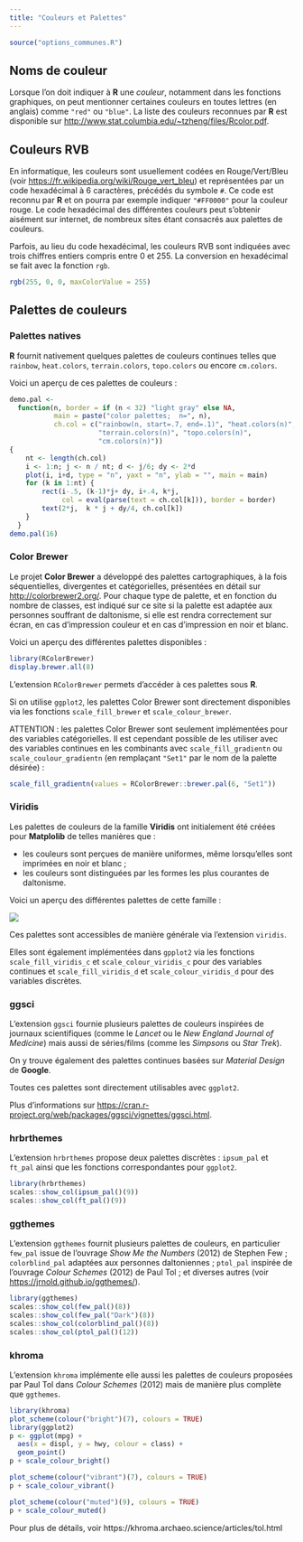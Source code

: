 ```yaml
---
title: "Couleurs et Palettes"
---
```


```r
source("options_communes.R")
```

## Noms de couleur

Lorsque l'on doit indiquer à **R** une <dfn>couleur</dfn>, notamment dans les fonctions graphiques, on peut mentionner certaines couleurs en toutes lettres (en anglais) comme `"red"` ou `"blue"`. La liste des couleurs reconnues par **R** est disponible sur <http://www.stat.columbia.edu/~tzheng/files/Rcolor.pdf>.

## Couleurs RVB

En informatique, les couleurs sont usuellement codées en Rouge/Vert/Bleu (voir <https://fr.wikipedia.org/wiki/Rouge_vert_bleu>) et représentées par un code hexadécimal à 6 caractères, précédés du symbole `#`. Ce code est reconnu par **R** et on pourra par exemple indiquer `"#FF0000"` pour la couleur rouge. Le code hexadécimal des différentes couleurs peut s'obtenir aisément sur internet, de nombreux sites étant consacrés aux palettes de couleurs.

Parfois, au lieu du code hexadécimal, les couleurs RVB sont indiquées avec trois chiffres entiers compris entre 0 et 255. La conversion en hexadécimal se fait avec la fonction `rgb`{data-pkg="grDevices"}.

```r
rgb(255, 0, 0, maxColorValue = 255)
```

## Palettes de couleurs

### Palettes natives

**R** fournit nativement quelques palettes de couleurs continues telles que `rainbow`{data-pkg="grDevices" data-rdoc="Palettes"}, `heat.colors`{data-pkg="grDevices" data-rdoc="Palettes"}, `terrain.colors`{data-pkg="grDevices" data-rdoc="Palettes"}, `topo.colors`{data-pkg="grDevices" data-rdoc="Palettes"} ou encore `cm.colors`{data-pkg="grDevices" data-rdoc="Palettes"}.

Voici un aperçu de ces palettes de couleurs :

```r
demo.pal <-
  function(n, border = if (n < 32) "light gray" else NA,
           main = paste("color palettes;  n=", n),
           ch.col = c("rainbow(n, start=.7, end=.1)", "heat.colors(n)",
                      "terrain.colors(n)", "topo.colors(n)",
                      "cm.colors(n)"))
{
    nt <- length(ch.col)
    i <- 1:n; j <- n / nt; d <- j/6; dy <- 2*d
    plot(i, i+d, type = "n", yaxt = "n", ylab = "", main = main)
    for (k in 1:nt) {
        rect(i-.5, (k-1)*j+ dy, i+.4, k*j,
             col = eval(parse(text = ch.col[k])), border = border)
        text(2*j,  k * j + dy/4, ch.col[k])
    }
  }
demo.pal(16)
```

### Color Brewer

Le projet **Color Brewer** a développé des palettes cartographiques, à la fois séquentielles, divergentes et catégorielles, présentées en détail sur <http://colorbrewer2.org/>. Pour chaque type de palette, et en fonction du nombre de classes, est indiqué sur ce site si la palette est adaptée aux personnes souffrant de daltonisme, si elle est rendra correctement sur écran, en cas d'impression couleur et en cas d'impression en noir et blanc.

Voici un aperçu des différentes palettes disponibles :

```r
library(RColorBrewer)
display.brewer.all(8)
```

L'extension `RColorBrewer`{.pkg} permets d'accéder à ces palettes sous **R**.

Si on utilise `ggplot2`{.pkg}, les palettes Color Brewer sont directement disponibles via les fonctions `scale_fill_brewer`{data-pkg="ggplot2" data-rdoc="scale_colour_brewer"} et `scale_colour_brewer`{data-pkg="ggplot2"}.

ATTENTION : les palettes Color Brewer sont seulement implémentées pour des variables catégorielles. Il est cependant possible de les utiliser avec des variables continues en les combinants avec `scale_fill_gradientn`{data-pkg="ggplot2" data-rdoc="scale_colour_gradient"} ou `scale_coulour_gradientn`{data-pkg="ggplot2" data-rdoc="scale_colour_gradient"} (en remplaçant `"Set1"` par le nom de la palette désirée) :

```r
scale_fill_gradientn(values = RColorBrewer::brewer.pal(6, "Set1"))
```

### Viridis

Les palettes de couleurs de la famille **Viridis** ont initialement été créées pour **Matplolib** de telles manières que :

- les couleurs sont perçues de manière uniformes, même lorsqu’elles sont imprimées en noir et blanc ;
- les couleurs sont distinguées par les formes les plus courantes de daltonisme.

Voici un aperçu des différentes palettes de cette famille :

![](images/viridis-scales.png)

Ces palettes sont accessibles de manière générale via l'extension `viridis`{.pkg}.

Elles sont également implémentées dans `gpplot2`{.pkg} via les fonctions `scale_fill_viridis_c`{data-pkg="ggplot2" data-rdoc="scale_colour_viridis_d"} et `scale_colour_viridis_c`{data-pkg="ggplot2" data-rdoc="scale_colour_viridis_d"} pour des variables continues et `scale_fill_viridis_d`{data-pkg="ggplot2" data-rdoc="scale_colour_viridis_d"} et `scale_colour_viridis_d`{data-pkg="ggplot2" data-rdoc="scale_colour_viridis_d"} pour des variables discrètes.

### ggsci

L'extension `ggsci`{.pkg} fournie plusieurs palettes de couleurs inspirées de journaux scientifiques (comme le *Lancet* ou le *New England Journal of Medicine*) mais aussi de séries/films (comme les *Simpsons* ou *Star Trek*).

On y trouve également des palettes continues basées sur *Material Design* de **Google**.

Toutes ces palettes sont directement utilisables avec `ggplot2`{.pkg}.

Plus d'informations sur <https://cran.r-project.org/web/packages/ggsci/vignettes/ggsci.html>.

### hrbrthemes

L'extension `hrbrthemes`{.pkg} propose deux palettes discrètes : `ipsum_pal`{data-pkg="hrbrthemes"} et `ft_pal`{data-pkg="hrbrthemes"} ainsi que les fonctions correspondantes pour `ggplot2`{.pkg}.

```r
library(hrbrthemes)
scales::show_col(ipsum_pal()(9))
scales::show_col(ft_pal()(9))
```

### ggthemes

L'extension `ggthemes`{.pkg} fournit plusieurs palettes de couleurs, en particulier `few_pal`{data-pkg="ggthemes"} issue de l'ouvrage *Show Me the Numbers* (2012) de Stephen Few ; `colorblind_pal`{data-pkg="ggthemes"} adaptées aux personnes daltoniennes ; `ptol_pal`{data-pkg="ggthemes"} inspirée de l'ouvrage *Colour Schemes* (2012) de Paul Tol ; et diverses autres (voir <https://jrnold.github.io/ggthemes/>).

```r
library(ggthemes)
scales::show_col(few_pal()(8))
scales::show_col(few_pal("Dark")(8))
scales::show_col(colorblind_pal()(8))
scales::show_col(ptol_pal()(12))
```

### khroma

L'extension `khroma`{.pkg} implémente elle aussi les palettes de couleurs proposées par Paul Tol dans *Colour Schemes* (2012) mais de manière plus complète que `ggthemes`{.pkg}. 

```r
library(khroma)
plot_scheme(colour("bright")(7), colours = TRUE)
library(ggplot2)
p <- ggplot(mpg) +
  aes(x = displ, y = hwy, colour = class) +
  geom_point()
p + scale_colour_bright()
```


```r
plot_scheme(colour("vibrant")(7), colours = TRUE)
p + scale_colour_vibrant()
```

```r
plot_scheme(colour("muted")(9), colours = TRUE)
p + scale_colour_muted()
```

Pour plus de détails, voir https://khroma.archaeo.science/articles/tol.html
